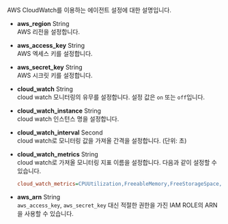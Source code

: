 AWS CloudWatch를 이용하는 에이전트 설정에 대한 설명입니다.

* **aws_region** <span class='type'>String</span><br/>
AWS 리전을 설정합니다.

* **aws_access_key** <span class='type'>String</span><br/>
AWS 엑세스 키를 설정합니다.

* **aws_secret_key** <span class='type'>String</span><br/>
AWS 시크릿 키를 설정합니다.

* **cloud_watch** <span class='type'>String</span><br/>
cloud watch 모니터링의 유무를 설정합니다. 설정 값은 `on` 또는 `off`입니다.

* **cloud_watch_instance** <span class='type'>String</span><br/>
cloud watch 인스턴스 명을 설정합니다.

* **cloud_watch_interval** <span class='type'>Second</span><br/>
cloud watch로 모니터링 값을 가져올 간격을 설정합니다. (단위: 초)

* **cloud_watch_metrics** <span class='type'>String</span><br/>
cloud watch로 가져올 모니터링 지표 이름을 설정합니다. 다음과 같이 설정할 수 있습니다.

  ```ini
  cloud_watch_metrics=CPUUtilization,FreeableMemory,FreeStorageSpace,NetworkTransmitThroughput,NetworkReceiveThroughput
  ```

* **aws_arn** <span class='type'>String</span><br/>
`aws_access_key`, `aws_secret_key` 대신 적절한 권한을 가진 IAM ROLE의 ARN을 사용할 수 있습니다.